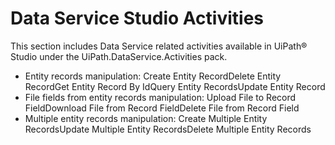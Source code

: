 ﻿# Data Service Studio Activities

This section includes Data Service related activities available in UiPath® Studio under
            the UiPath.DataService.Activities pack.

* Entity records
                    manipulation: Create Entity RecordDelete Entity RecordGet Entity Record By IdQuery Entity RecordsUpdate Entity Record
* File fields from entity records
                        manipulation: Upload File to Record FieldDownload File from Record FieldDelete File from Record Field
* Multiple entity records
                        manipulation: Create Multiple Entity RecordsUpdate Multiple Entity RecordsDelete Multiple Entity Records
